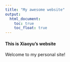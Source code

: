 ```yaml
---
title: "My awesome website"
output: 
  html_document:
    toc: true
    toc_float: true
---
```


#### This is Xiaoyu's website

Welcome to my personal site!


